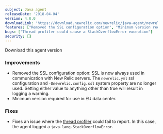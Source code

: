 ```yaml
---
subject: Java agent
releaseDate: '2018-04-04'
version: 4.0.0
downloadLink: 'https://download.newrelic.com/newrelic/java-agent/newrelic-agent/4.0.0/'
features: ["Removed the SSL configuration option", "Minimum version required for use in EU data center"]
bugs: ["Thread profiler could cause a StackOverflowError exception"]
security: []
---
```

<ButtonGroup>
  <ButtonLink
    role="button"
    to="https://download.newrelic.com/newrelic/java-agent/newrelic-agent/4.0.0/"
    variant="primary"
  >
    Download this agent version
  </ButtonLink>
</ButtonGroup>

### Improvements

* Removed the SSL configuration option: SSL is now always used in communication with New Relic servers. The `newrelic.yml` ssl configuration and `-Dnewrelic.config.ssl` system property are no longer used. Setting either value to anything other than true will result in logging a warning.
* Minimum version required for use in EU data center.

### Fixes

* Fixes an issue where the [thread profiler](https://docs.newrelic.com/docs/apm/applications-menu/events/thread-profiler-tool) could fail to report. In this case, the agent logged a `java.lang.StackOverflowError`.
